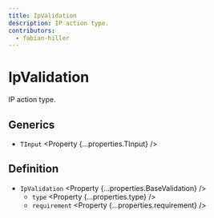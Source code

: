 ```yaml
---
title: IpValidation
description: IP action type.
contributors:
  - fabian-hiller
---
```



# IpValidation

IP action type.

## Generics

- `TInput` <Property {...properties.TInput} />

## Definition

- `IpValidation` <Property {...properties.BaseValidation} />
  - `type` <Property {...properties.type} />
  - `requirement` <Property {...properties.requirement} />
